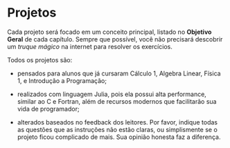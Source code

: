 # Projetos

Cada projeto será focado em um conceito principal, listado no **Objetivo Geral** de cada capítulo. Sempre que possível, você não precisará descobrir um *truque mágico* na internet para resolver os exercícios.

Todos os projetos são:

- pensados para alunos que já cursaram Cálculo 1, Algebra Linear, Física 1, e Introdução a Programação;

- realizados com linguagem Julia, pois ela possui alta performance, similar ao C e Fortran, além de recursos modernos que facilitarão sua vida de programador;

- alterados baseados no feedback dos leitores. Por favor, indique todas as questões que as instruções não estão claras, ou simplismente se o projeto ficou complicado de mais. Sua opinião honesta faz a diferença.